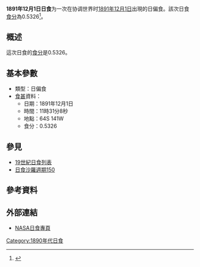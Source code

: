 {{Infobox Solar eclipse
| Year        = 1891
| Month       = 12
| Day         = 1
| Type        = 日偏食
| Image       = SE1891Dec01P.gif
| Image size  = 200px
| Image intro = 1891年12月1日日偏食路徑圖
  <!--   日食資料   -->
| Gamma       = -1.2515
| Mag         = 0.5326
| Saros       = [[日食沙羅週期150|150]]
| Saros total = 
| Saros seq   = 
  <!--     食甚     -->
| Duration    = 
| Location    = 
| Coords      = 
| Width       = 
  <!--   開始時間   -->
| Partial     = 
| Start type  = 
| Centre      = 
| Greatest    = 11:31:08
  <!--     倒數     -->
| hour        = 11
| minute      = 31
| second      = 08
| Duration_s  = 
}}
'''1891年12月1日日食'''为一次在协调世界时[[1891年|1891年]][[12月1日|12月1日]]出現的日偏食。該次日食[[食分|食分]]為0.5326<ref name="nasa_catalog_list">{{cite web |url=http://eclipse.gsfc.nasa.gov/SEcat5/SE1801-1900.html |title=Catalog of Solar Eclipses: 1801 to 1900 |language=en |publisher=[[NASA|NASA]] |accessdate=2009-07-26 |archiveurl=https://web.archive.org/web/20150112204733/http://eclipse.gsfc.nasa.gov/SEcat5/SE1801-1900.html |archivedate=2015-01-12 |deadurl=no }}</ref>。

== 概述 ==
這次日食的[[食分|食分]]是0.5326。

== 基本參數 ==
{{NoteUTC}}
* 類型：日偏食
*[[食甚|食甚]]資料：
** 日期：1891年12月1日
** 時間：11時31分8秒 
** 地點：64S 141W
** 食分：0.5326

== 參見 ==
{{日食主題}}
* [[19世紀日食列表|19世紀日食列表]]
* [[日食沙羅週期150|日食沙羅週期150]]

== 參考資料 ==
{{reflist}}

== 外部連結 ==
* [http://eclipse.gsfc.nasa.gov/solar.html NASA日食專頁]{{Wayback|url=http://eclipse.gsfc.nasa.gov/solar.html |date=20190108200537 }}{{en icon}}

{{日食}}

[[Category:1890年代日食|Category:1890年代日食]]


{{Eclipse-stub}}